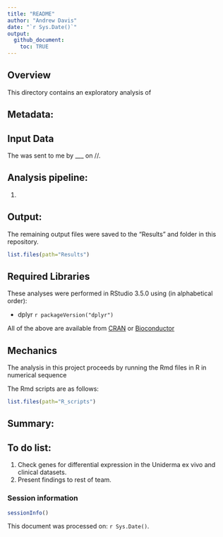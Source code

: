 ```yaml
---
title: "README"
author: "Andrew Davis"
date: "`r Sys.Date()`"
output:
  github_document:
    toc: TRUE
---
```


## Overview

This directory contains an exploratory analysis of 

## Metadata:


## Input Data

The [](Input_data/a) was sent to me by ___ on //.


## Analysis pipeline:

1. 



## Output:

The remaining output files were saved to the "Results" and folder in this repository.

```r
list.files(path="Results")
```

## Required Libraries

These analyses were performed in RStudio 3.5.0 using (in alphabetical order):

* dplyr `r packageVersion("dplyr")`


All of the above are available from [CRAN](https://cran.r-project.org) or [Bioconductor](https://bioconductor.org/)

## Mechanics

The analysis in this project proceeds by running the Rmd files in R in numerical sequence

The Rmd scripts are as follows:

```r
list.files(path="R_scripts")
```


## Summary: 

## To do list:

1. Check genes for differential expression in the Uniderma ex vivo and clinical datasets.
2. Present findings to rest of team.

### Session information

```r
sessionInfo()
```

This document was processed on: `r Sys.Date()`.




